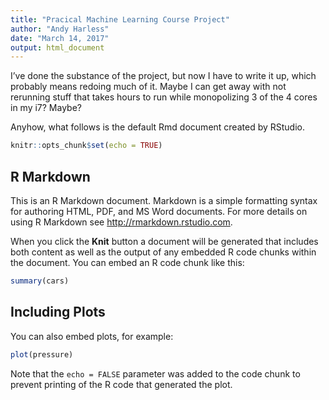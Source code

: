 ```yaml
---
title: "Pracical Machine Learning Course Project"
author: "Andy Harless"
date: "March 14, 2017"
output: html_document
---
```


I've done the substance of the project, but now I have to write it up,
which probably means redoing much of it.  Maybe I can get away with not
rerunning stuff that takes hours to run while monopolizing 3 of the 4 cores
in my i7?  Maybe?

Anyhow, what follows is the default Rmd document created by RStudio.

```r
knitr::opts_chunk$set(echo = TRUE)
```

## R Markdown

This is an R Markdown document. Markdown is a simple formatting syntax for authoring HTML, PDF, and MS Word documents. For more details on using R Markdown see <http://rmarkdown.rstudio.com>.

When you click the **Knit** button a document will be generated that includes both content as well as the output of any embedded R code chunks within the document. You can embed an R code chunk like this:

```r
summary(cars)
```

## Including Plots

You can also embed plots, for example:

```r
plot(pressure)
```

Note that the `echo = FALSE` parameter was added to the code chunk to prevent printing of the R code that generated the plot.
